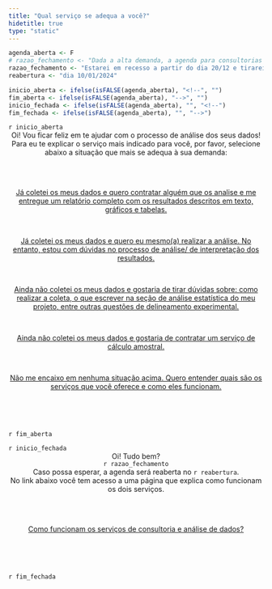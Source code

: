 ```yaml
---
title: "Qual serviço se adequa a você?"
hidetitle: true
type: "static"
---
```


```r
agenda_aberta <- F
# razao_fechamento <- "Dada a alta demanda, a agenda para consultorias e análises de dados está **temporariamente fechada**."
razao_fechamento <- "Estarei em recesso a partir do dia 20/12 e tirarei uma semana de férias em janeiro. Por esse motivo, a agenda para contratação dos serviços de análise dados ou consultoria está **fechada**."
reabertura <- "dia 10/01/2024"

inicio_aberta <- ifelse(isFALSE(agenda_aberta), "<!--", "")
fim_aberta <- ifelse(isFALSE(agenda_aberta), "-->", "")
inicio_fechada <- ifelse(isFALSE(agenda_aberta), "", "<!--")
fim_fechada <- ifelse(isFALSE(agenda_aberta), "", "-->")
```


<!-- Versão agenda aberta -->


`r inicio_aberta`
<div class = "sobre row">
  
<center>
Oi! Vou ficar feliz em te ajudar com o processo de análise dos seus dados!
<br>
Para eu te explicar o serviço mais indicado para você, por favor, selecione abaixo a situação que mais se adequa à sua demanda:
</center>

<br><br>


<center>
<a href="https://fernandafperes.com.br/analise-dados" class="button">
Já coletei os meus dados e quero contratar alguém que os analise e me entregue um relatório completo com os resultados descritos em texto, gráficos e tabelas.
</a>
</center>


<br>

<center>
<a href="https://fernandafperes.com.br/consultoria" class="button">
Já coletei os meus dados e quero eu mesmo(a) realizar a análise. No entanto, estou com dúvidas no processo de análise/ de interpretação dos resultados.
</a>
</center>


<br>

<center>
<a href="https://fernandafperes.com.br/consultoria" class="button">
Ainda não coletei os meus dados e gostaria de tirar dúvidas sobre: como realizar a coleta, o que escrever na seção de análise estatística do meu projeto, entre outras questões de delineamento experimental.
</a>
</center>


<br>

<center>
<a href="https://fernandafperes.com.br/analise-dados" class="button">
Ainda não coletei os meus dados e gostaria de contratar um serviço de cálculo amostral.
</a>
</center>


<br>

<center>
<a href="https://fernandafperes.com.br/servicos" class="button">
Não me encaixo em nenhuma situação acima. Quero entender quais são os serviços que você oferece e como eles funcionam.
</a>
</center>


<br>
<br>
<br>

</div>
`r fim_aberta`



<!-- Versão agenda fechada -->

`r inicio_fechada`
<div class = "sobre row">
  
<center>
Oi! Tudo bem?
<br>
`r razao_fechamento`<br>
Caso possa esperar, a agenda será reaberta no `r reabertura`.<br>
No link abaixo você tem acesso a uma página que explica como funcionam os dois serviços.
</center>

<br><br>

<center>
<a href="https://fernandafperes.com.br/servicos" class="button">
Como funcionam os serviços de consultoria e análise de dados?
</a>
</center>


<br>
<br>
<br>

</div>

`r fim_fechada`

